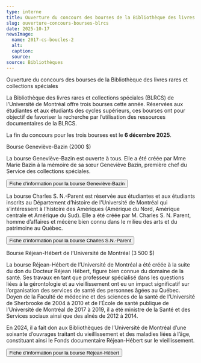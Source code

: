```yaml
---
type: interne
title: Ouverture du concours des bourses de la Bibliothèque des livres rares et collections spéciales
slug: ouverture-concours-bourses-blrcs
date: 2025-10-17
newsImage:
  name: 2017-cs-boucles-2
  alt: 
  caption: 
  source:
source: Bibliothèques
---
```


<Typography component='h1' variant='h2'>Ouverture du concours des bourses de la Bibliothèque des livres rares et collections spéciales</Typography>

La Bibliothèque des livres rares et collections spéciales (BLRCS) de l'Université de Montréal offre trois bourses cette année. Réservées aux étudiantes et aux étudiants des cycles supérieurs, ces bourses ont pour objectif de favoriser la recherche par l’utilisation des ressources documentaires de la BLRCS.

La fin du concours pour les trois bourses est le **6 décembre 2025**.

<Typography component='h2' variant='h3'>Bourse Geneviève-Bazin (2000 $)</Typography>

La bourse Geneviève-Bazin est ouverte à tous. Elle a été créée par Mme Marie Bazin à la mémoire de sa sœur Geneviève Bazin, première chef du Service des collections spéciales.

<Button primary href='/nouvelles/2025-10-17-concours-bourses-blrcs/bourse-Genevieve-Bazin-automne-2025.pdf'>Fiche d’information pour la bourse Geneviève-Bazin</Button>

La bourse Charles S. N.-Parent est réservée aux étudiantes et aux étudiants inscrits au Département d’histoire de l'Université de Montréal qui s’intéressent à l’histoire des Amériques (Amérique du Nord, Amérique centrale et Amérique du Sud). Elle a été créée par M. Charles S. N. Parent, homme d’affaires et mécène bien connu dans le milieu des arts et du patrimoine au Québec.

<Button primary href='/nouvelles/2025-10-17-concours-bourses-blrcs/bourse-Charles-Parent-automne-2025.pdf'>Fiche d’information pour la bourse Charles S.N.-Parent</Button>

<Typography component='h2' variant='h3'>Bourse Réjean-Hébert de l’Université de Montréal (3 500 $)</Typography>

La bourse Réjean-Hébert de l’Université de Montréal a été créée à la suite du don du Docteur Réjean Hébert, figure bien connue du domaine de la santé. Ses travaux en tant que professeur spécialisé dans les questions liées à la gérontologie et au vieillissement ont eu un impact significatif sur l’organisation des services de santé des personnes âgées au Québec. Doyen de la Faculté de médecine et des sciences de la santé de l’Université de Sherbrooke de 2004 à 2010 et de l’École de santé publique de l’Université de Montréal de 2017 à 2019, il a été ministre de la Santé et des Services sociaux ainsi que des aînés de 2012 à 2014. 

En 2024, il a fait don aux Bibliothèques de l’Université de Montréal d’une soixante d’ouvrages traitant du vieillissement et des maladies liées à l’âge, constituant ainsi le Fonds documentaire Réjean-Hébert sur le vieillissement.

<Button primary href='/nouvelles/2025-10-17-concours-bourses-blrcs/bourse-Rejean-Hebert-automne-2025.pdf'>Fiche d’information pour la bourse Réjean-Hébert</Button>

